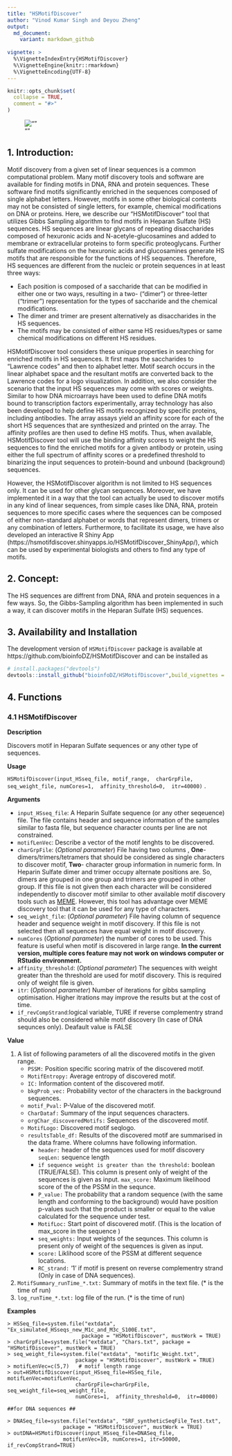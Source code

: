 ```yaml
---
title: "HSMotifDiscover"
author: "Vinod Kumar Singh and Deyou Zheng"
output:
  md_document:
    variant: markdown_github
    
vignette: >
  %\VignetteIndexEntry{HSMotifDiscover}
  %\VignetteEngine{knitr::rmarkdown}
  %\VignetteEncoding{UTF-8}
---
```


 

```r
knitr::opts_chunk$set(
  collapse = TRUE,
  comment = "#>"
)
```

![""](./main.png)  

## 1. Introduction:
Motif discovery from a given set of linear sequences is a common computational problem. Many motif discovery tools and software are available for finding motifs in DNA, RNA and protein sequences. These software find motifs significantly enriched in the sequences composed of single alphabet letters. However, motifs in some other biological contents may not be consisted of single letters, for example, chemical modifications on DNA or proteins. Here, we describe our “HSMotifDiscover” tool that utilizes Gibbs Sampling algorithm to find motifs in Heparan Sulfate (HS) sequences. HS sequences are linear glycans of repeating disaccharides composed of hexuronic acids and N-acetyle-glucosamines and added to membrane or extracellular proteins to form specific proteoglycans. Further sulfate modifications on the hexuronic acids and glucosamines generate HS motifs that are responsible for the functions of HS sequences. Therefore, HS sequences are different from the nucleic or protein sequences in at least three ways:

 - Each position is composed of a saccharide that can be modified in either one or two ways, resulting in a two- (“dimer”) or three-letter (“trimer”) representation for the types of saccharide and the chemical modifications.
 - The dimer and trimer are present alternatively as disaccharides in the HS sequences.
 - The motifs may be consisted of either same HS residues/types or same chemical modifications on different HS residues. 
 
HSMotifDiscover tool considers these unique properties in searching for enriched motifs in HS sequences. It first maps the saccharides to “Lawrence codes” and then to alphabet letter. Motif search occurs in the linear alphabet space and the resultant motifs are converted back to the Lawrence codes for a logo visualization. In addition, we also consider the scenario that the input HS sequences may come with scores or weights.  Similar to how DNA microarrays have been used to define DNA motifs bound to transcription factors experimentally, array technology has also been developed to help define HS motifs recognized by specific proteins, including antibodies. The array assays yield an affinity score for each of the short HS sequences that are synthesized and printed on the array. The affinity profiles are then used to define HS motifs. Thus, when available, HSMotifDiscover tool will use the binding affinity scores to weight the HS sequences to find the enriched motifs for a given antibody or protein, using either the full spectrum of affinity scores or a predefined threshold to binarizing the input sequences to protein-bound and unbound (background) sequences.

However, the HSMotifDiscover algorithm is not limited to HS sequences only. It can be used for other glycan sequences. Moreover, we have implemented it in a way that the tool can actually be used to discover motifs in any kind of linear sequences, from simple cases like DNA, RNA, protein sequences to more specific cases where the sequences can be composed of either non-standard alphabet or words that represent dimers, trimers or any combination of letters. Furthermore, to facilitate its usage, we have also developed an interactive R Shiny App (https://hsmotifdiscover.shinyapps.io/HSMotifDiscover_ShinyApp/), which can be used by experimental biologists and others to find any type of motifs. 


## 2. Concept:
The HS sequences are diffrent from  DNA, RNA and protein sequences in a few ways. So, the Gibbs-Sampling algorithm has been implemented in such a way, it can discover motifs in the Heparan Sulfate (HS) sequences. 


## 3. Availability and Installation
  The development version of `HSMotifDiscover` package is available at https://github.com/bioinfoDZ/HSMotifDiscover  and can be installed as
```r
# install.packages("devtools")
devtools::install_github("bioinfoDZ/HSMotifDiscover",build_vignettes = FALSE )
```

## 4. Functions

### 4.1  HSMotifDiscover

**Description**

Discovers motif in Heparan Sulfate sequences or any other type of sequences.

**Usage**

`HSMotifDiscover(input_HSseq_file, motif_range,  charGrpFile, seq_weight_file, numCores=1,  affinity_threshold=0,  itr=40000)` .

**Arguments**

- `input_HSseq_file`:	  A Heparin Sulfate sequence (or any other seqeuence) file. The file contains header and sequence information of the samples similar to fasta file, but sequence character counts per line are not constrained.
- `motifLenVec`:  Describe a vector of the motif lenghts to be discovered.
- `charGrpFile`: (_Optional parameter_) File having two columns , **One**- dimers/trimers/tetramers that should be considered as single characters to discover motif,  **Two**- character group information in numeric form. In Heparin Sulfate dimer and trimer occupy alternate positions are. So, dimers are grouped in one group and trimers are grouped in other group. If this file is not given then each character will be considered independently to discover motif similar to other available motif discovery tools such as  [MEME ](https://meme-suite.org/meme/tools/meme). However, this tool has advantage over MEME discovery tool that it can be used for any type of characters.
- `seq_weight_file`: (_Optional parameter_) File having column of sequence header and sequence weight in motif discovery. If this file is not selected then all sequences have equal weight in motif discovery.
- `numCores`  (_Optional parameter_) the number of cores to be used. This feature is useful when motif is discovered in large range. **In the current version, multiple cores feature may not work on windows computer or RStudio environment.**
- `affinity_threshold`: (_Optional parameter_) The sequences with weight greater than the threshold are used for motif discovery. This is required only of weight file is given.
- `itr`: (_Optional parameter_) Number of iterations for gibbs sampling optimisation. Higher itrations may improve the results but at the cost of time.
- `if_revCompStrand`:logical variable, TURE if reverse complementry strand should also be considered while motif discovery  (In case of DNA sequnces only). Deafault value is FALSE



**Value**

1. A list of following parameters of all the discovered motifs in the given range.
    + `PSSM:` Position specific scoring matrix of the discovered motif.
    + `MotifEntropy:` Average entropy of discovered motif.
    + `IC:` Information content of the discovered motif.
    + `bkgProb_vec:` Probability vector of the characters in the background sequences.
    + `motif_Pval:` P-Value of the discovered motif.
    + `CharDataf:` Summary of the input sequences characters.
    + `orgChar_discoveredMotifs:` Sequences of the discovered motif.
    + `MotifLogo:` Discovered motif seqlogo.
    + `resultsTable_df:` Results of the discovered motif are summarised in the data frame. Where columns have following information.
        - `header:` header of the sequences used for motif discovery
         `seqLen:` sequence length
        - `if sequence weight is greater than the threshold:` boolean (TRUE/FALSE). This column is present only of weight of the sequences is given as input.
     `max_score:` Maximum likelihood score of the of the PSSM in the sequnce.
        - `P_value:` The probability that a random sequence (with the same length and conforming to the background) would have position p-values such that the product is smaller or equal to the value calculated for the sequence under test.
        - `MotifLoc:` Start point of discovered motif. (This is the location of max_score in the sequence )
        - `seq_weights:` Input weights of the sequnces. This column is present only of weight of the sequences is given as input.
        - `score:` Liklihood score of the PSSM at different sequence locations.
        - `RC_strand:` '1' if motif is present on reverse complementry strand (Only in case of DNA sequences).

2.  `MotifSummary_runTime_*.txt:` Summary of motifs in the text file. (* is the time of run)
3.  `log_runTime_*.txt:` log file of the run. (* is the time of run)

**Examples**

```
> HSSeq_file=system.file("extdata", "Ex_simulated_HSseqs_new_M1c_and_M3c_S100E.txt", 
                        package = "HSMotifDiscover", mustWork = TRUE)
> charGrpFile=system.file("extdata", "Chars.txt", package = "HSMotifDiscover", mustWork = TRUE)
> seq_weight_file=system.file("extdata", "motif1c_Weight.txt", 
                      package = "HSMotifDiscover", mustWork = TRUE)
> motifLenVec=c(5,7)   # motif length range
> out=HSMotifDiscover(input_HSseq_file=HSSeq_file, motifLenVec=motifLenVec, 
                      charGrpFile=charGrpFile, seq_weight_file=seq_weight_file, 
                      numCores=1,  affinity_threshold=0,  itr=40000)
                      
##for DNA sequences ##
        
> DNASeq_file=system.file("extdata", "SRF_syntheticSeqFile_Test.txt", 
                  package = "HSMotifDiscover", mustWork = TRUE)
> outDNA=HSMotifDiscover(input_HSseq_file=DNASeq_file, 
                  motifLenVec=10, numCores=1, itr=50000, if_revCompStrand=TRUE)
  
```

